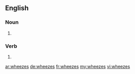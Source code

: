 ==English==

===Noun===
{{head|en|plural}}

# {{plural of|wheeze|lang=en|nocat=1}}

===Verb===
{{head|en}}

# {{en-third-person singular of|wheeze}}

[[ar:wheezes]]
[[de:wheezes]]
[[fr:wheezes]]
[[my:wheezes]]
[[vi:wheezes]]
